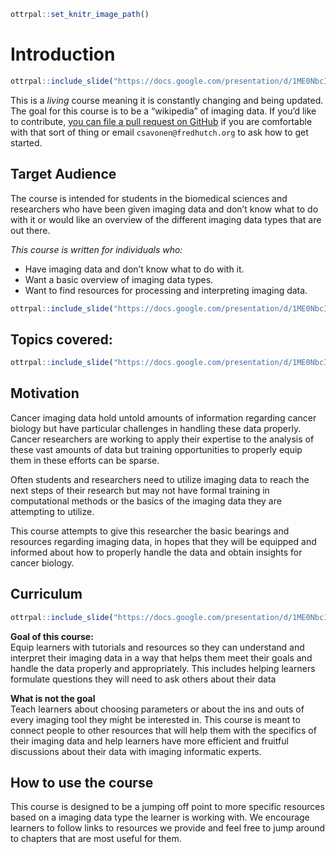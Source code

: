 
```r
ottrpal::set_knitr_image_path()
```

# Introduction

```r
ottrpal::include_slide("https://docs.google.com/presentation/d/1ME0NbcIBmnHJRhX3JJyCwJuuomkl_BjJp6lD5oD5WnU/edit#slide=id.gd422c5de97_0_0")
```

This is a *living* course meaning it is constantly changing and being updated. The goal for this course is to be a "wikipedia" of imaging data.
If you'd like to contribute, [you can file a pull request on GitHub](https://github.com/fhdsl/Cancer_Imaging_Informatics) if you are comfortable with that sort of thing or email `csavonen@fredhutch.org` to ask how to get started.

## Target Audience  

The course is intended for students in the biomedical sciences and researchers who have been given imaging data and don't know what to do with it or would like an overview of the different imaging data types that are out there.

_This course is written for individuals who:_   

- Have imaging data and don’t know what to do with it.
- Want a basic overview of imaging data types.
- Want to find resources for processing and interpreting imaging data.

```r
ottrpal::include_slide("https://docs.google.com/presentation/d/1ME0NbcIBmnHJRhX3JJyCwJuuomkl_BjJp6lD5oD5WnU/edit#slide=id.g116525eff64_0_96")
```

## Topics covered:

```r
ottrpal::include_slide("https://docs.google.com/presentation/d/1ME0NbcIBmnHJRhX3JJyCwJuuomkl_BjJp6lD5oD5WnU/edit#slide=id.g11db7c97851_0_143")
```

## Motivation

Cancer imaging data hold untold amounts of information regarding cancer biology but have particular challenges in handling these data properly. Cancer researchers are working to apply their expertise to the analysis of these vast amounts of data but training opportunities to properly equip them in these efforts can be sparse.

Often students and researchers need to utilize imaging data to reach the next steps of their research but may not have formal training in computational methods or the basics of the imaging data they are attempting to utilize.

This course attempts to give this researcher the basic bearings and resources regarding imaging data, in hopes that they will be equipped and informed about how to properly handle the data and obtain insights for cancer biology.

## Curriculum  

```r
ottrpal::include_slide("https://docs.google.com/presentation/d/1ME0NbcIBmnHJRhX3JJyCwJuuomkl_BjJp6lD5oD5WnU/edit#slide=id.gd422c5de97_0_10")
```

**Goal of this course:**  
Equip learners with tutorials and resources so they can understand and interpret their imaging data in a way that helps them meet their goals and handle the data properly and appropriately.
This includes helping learners formulate questions they will need to ask others about their data

**What is not the goal**  
Teach learners about choosing parameters or about the ins and outs of every imaging tool they might be interested in. This course is meant to connect people to other resources that will help them with the specifics of their imaging data and help learners have more efficient and fruitful discussions about their data with imaging informatic experts.

## How to use the course

This course is designed to be a jumping off point to more specific resources based on a imaging data type the learner is working with. We encourage learners to follow links to resources we provide and feel free to jump around to chapters that are most useful for them.
